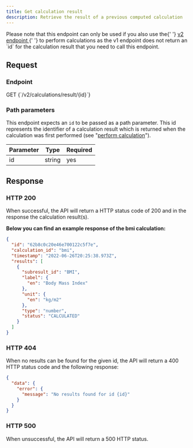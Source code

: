```yaml
---
title: Get calculation result
description: Retrieve the result of a previous computed calculation
---
```


<Alert type="info" title="Compatibility and API version">
  <p>
    Please note that this endpoint can only be used if you also use the{' '}
    <a href="/awell-score/docs/api-reference/perform-calculation">
      v2 endpoint
    </a>{' '}
    to perform calculations as the v1 endpoint does not return an `id` for the
    calculation result that you need to call this endpoint.
  </p>
</Alert>

## Request

### Endpoint

<p>
  <span className="pr-2 font-semibold text-sky-500 dark:text-sky-400">GET</span>
  <span className="text-gray-600 dark:text-gray-300 font-semibold">
    {`/v2/calculations/result/{id}`}
  </span>
</p>

### Path parameters

This endpoint expects an `id` to be passed as a path parameter. This id represents the identifier of a calculation result which is returned when the calculation was first performed (see "[perform calculation](/awell-score/docs/api-reference/perform-calculation)").

<div className="table-wrapper">
  <table>
    <thead>
      <tr>
        <th>Parameter</th>
        <th>Type</th>
        <th>Required</th>
      </tr>
    </thead>
    <tbody>
      <tr>
        <td>id</td>
        <td>string</td>
        <td>yes</td>
      </tr>
    </tbody>
  </table>
</div>

## Response

### HTTP 200

When successful, the API will return a HTTP status code of 200 and in the response the calculation result(s).

**Below you can find an example response of the bmi calculation:**

```json
{
  "id": "62b8c0c20e46e700122c5f7e",
  "calculation_id": "bmi",
  "timestamp": "2022-06-26T20:25:38.973Z",
  "results": [
    {
      "subresult_id": "BMI",
      "label": {
        "en": "Body Mass Index"
      },
      "unit": {
        "en": "kg/m2"
      },
      "type": "number",
      "status": "CALCULATED"
    }
  ]
}
```

### HTTP 404

When no results can be found for the given id, the API will return a 400 HTTP status code and the following response:

```json
{
  "data": {
    "error": {
      "message": "No results found for id {id}"
    }
  }
}
```

### HTTP 500

When unsuccessful, the API will return a 500 HTTP status.
